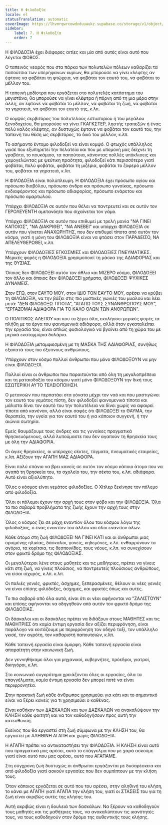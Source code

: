```yaml
---
title: Η Φιλοδοξία
locale: el
statusTranslation: automatic
coverImage: https://lhvmrqwrcowdvduuaukz.supabase.co/storage/v1/object/public/strapi-uploads/small_cover-educacion-fundamental.webp-2d51a7828a2b1309555be27f7e2a61a0.webp
sidebar:
    label: 7. Η Φιλοδοξία
    order: 7
---
```

Η ΦΙΛΟΔΟΞΙΑ έχει διάφορες αιτίες και μία από αυτές είναι αυτό που λέγεται ΦΟΒΟΣ.

Ο ταπεινός νεαρός που στα πάρκα των πολυτελών πόλεων καθαρίζει τα παπούτσια των υπερήφανων κυρίων, θα μπορούσε να γίνει κλέφτης αν έφτανε να φοβάται τη φτώχεια, να φοβάται τον εαυτό του, να φοβάται το μέλλον του.

Η ταπεινή μοδίστρα που εργάζεται στο πολυτελές κατάστημα του μεγιστάνα, θα μπορούσε να γίνει κλέφτρα ή πόρνη από τη μια μέρα στην άλλη, αν έφτανε να φοβάται το μέλλον, να φοβάται τη ζωή, να φοβάται τα γηρατειά, να φοβάται τον εαυτό της, κ.λπ.

Ο κομψός σερβιτόρος του πολυτελούς εστιατορίου ή του μεγάλου ξενοδοχείου, θα μπορούσε να γίνει ΓΚΑΓΚΣΤΕΡ, ληστής τραπεζών ή ένας πολύ καλός κλέφτης, αν δυστυχώς έφτανε να φοβάται τον εαυτό του, την ταπεινή του θέση ως σερβιτόρος, το δικό του μέλλον, κ.λπ.

Το ασήμαντο έντομο φιλοδοξεί να είναι κομψό. Ο φτωχός υπάλληλος γκισέ που εξυπηρετεί την πελατεία και που με υπομονή μας δείχνει τη γραβάτα, το πουκάμισο, τα παπούτσια, κάνοντας πολλές υπόκλισεις και χαμογελώντας με ψεύτικη πραότητα, φιλοδοξεί κάτι περισσότερο γιατί φοβάται, πολύ φοβάται, φοβάται τη μιζέρια, φοβάται το ζοφερό μέλλον του, φοβάται τα γηρατειά, κ.λπ.

Η ΦΙΛΟΔΟΞΙΑ είναι πολύπλευρη. Η ΦΙΛΟΔΟΞΙΑ έχει πρόσωπο αγίου και πρόσωπο διαβόλου, πρόσωπο άνδρα και πρόσωπο γυναίκας, πρόσωπο ενδιαφέροντος και πρόσωπο αδιαφορίας, πρόσωπο ενάρετου και πρόσωπο αμαρτωλού.

Υπάρχει ΦΙΛΟΔΟΞΙΑ σε αυτόν που θέλει να παντρευτεί και σε αυτόν τον ΓΕΡΟΛΕΥΕΝΤΗ αμετανόητο που σιχαίνεται τον γάμο.

Υπάρχει ΦΙΛΟΔΟΞΙΑ σε αυτόν που επιθυμεί με τρελή μανία "ΝΑ ΓΙΝΕΙ ΚΑΠΟΙΟΣ", "ΝΑ ΔΙΑΚΡΙΘΕΙ", "ΝΑ ΑΝΕΒΕΙ" και υπάρχει ΦΙΛΟΔΟΞΙΑ σε αυτόν που γίνεται ΑΝΑΧΩΡΗΤΗΣ, που δεν επιθυμεί τίποτα από αυτόν τον κόσμο, γιατί η μόνη του ΦΙΛΟΔΟΞΙΑ είναι να φτάσει στον ΠΑΡΑΔΕΙΣΟ, ΝΑ ΑΠΕΛΕΥΘΕΡΩΘΕΙ, κ.λπ.

Υπάρχουν ΦΙΛΟΔΟΞΙΕΣ ΕΓΚΟΣΜΙΕΣ και ΦΙΛΟΔΟΞΙΕΣ ΠΝΕΥΜΑΤΙΚΕΣ. Μερικές φορές η ΦΙΛΟΔΟΞΙΑ χρησιμοποιεί τη μάσκα της ΑΔΙΑΦΟΡΙΑΣ και της ΘΥΣΙΑΣ.

Όποιος δεν ΦΙΛΟΔΟΞΕΙ αυτόν τον άθλιο και ΜΙΖΕΡΟ κόσμο, ΦΙΛΟΔΟΞΕΙ τον άλλο και όποιος δεν ΦΙΛΟΔΟΞΕΙ χρήματα, ΦΙΛΟΔΟΞΕΙ ΨΥΧΙΚΕΣ ΔΥΝΑΜΕΙΣ.

Στον ΕΓΩ, στον ΕΑΥΤΟ ΜΟΥ, στον ΙΔΙΟ ΤΟΝ ΕΑΥΤΟ ΜΟΥ, αρέσει να κρύβει τη ΦΙΛΟΔΟΞΙΑ, να την βάζει στις πιο μυστικές γωνιές του μυαλού και λέει μετά: "ΔΕΝ ΦΙΛΟΔΟΞΩ ΤΙΠΟΤΑ", "ΑΓΑΠΩ ΤΟΥΣ ΣΥΝΑΝΘΡΩΠΟΥΣ ΜΟΥ", "ΕΡΓΑΖΟΜΑΙ ΑΔΙΑΦΟΡΑ ΓΙΑ ΤΟ ΚΑΛΟ ΟΛΩΝ ΤΩΝ ΑΝΘΡΩΠΩΝ".

Ο ΠΟΛΙΤΙΚΟΣ ΑΛΕΠΟΥ και που τα ξέρει όλα, εκπλήσσει μερικές φορές τα πλήθη με τα έργα του φαινομενικά αδιάφορα, αλλά όταν εγκαταλείπει την εργασία του, είναι απλώς φυσιολογικό να βγαίνει από τη χώρα του με μερικά εκατομμύρια δολάρια.

Η ΦΙΛΟΔΟΞΙΑ μεταμφιεσμένη με τη ΜΑΣΚΑ ΤΗΣ ΑΔΙΑΦΟΡΙΑΣ, συνήθως εξαπατά τους πιο έξυπνους ανθρώπους.

Υπάρχουν στον κόσμο πολλοί άνθρωποι που μόνο ΦΙΛΟΔΟΞΟΥΝ να μην είναι ΦΙΛΟΔΟΞΟΙ.

Πολλοί είναι οι άνθρωποι που παραιτούνται από όλη τη μεγαλοπρέπεια και τη ματαιοδοξία του κόσμου γιατί μόνο ΦΙΛΟΔΟΞΟΥΝ την δική τους ΕΣΩΤΕΡΙΚΗ ΑΥΤΟ ΤΕΛΕΙΟΠΟΙΗΣΗ.

Ο μετανοών που περπατάει στα γόνατα μέχρι τον ναό και που μαστιγώνει τον εαυτό του γεμάτος πίστη, δεν φιλοδοξεί φαινομενικά τίποτα και μάλιστα δίνει τον εαυτό του την πολυτέλεια να δίνει χωρίς να αφαιρεί τίποτα από κανέναν, αλλά είναι σαφές ότι ΦΙΛΟΔΟΞΕΙ το ΘΑΥΜΑ, την θεραπεία, την υγεία για τον εαυτό του ή για κάποιον συγγενή, ή την αιώνια σωτηρία.

Εμείς θαυμάζουμε τους άνδρες και τις γυναίκες πραγματικά θρησκευόμενους, αλλά λυπούμαστε που δεν αγαπούν τη θρησκεία τους με όλη την ΑΔΙΑΦΟΡΙΑ.

Οι άγιες θρησκείες, οι υπέροχες σέκτες, τάγματα, πνευματικές εταιρείες, κ.λπ. Αξίζουν την ΑΓΑΠΗ ΜΑΣ ΑΔΙΑΦΟΡΑ.

Είναι πολύ σπάνιο να βρει κανείς σε αυτόν τον κόσμο κάποιο άτομο που να αγαπά τη θρησκεία του, το σχολείο του, την σέκτα του, κ.λπ. αδιάφορα. Αυτό είναι αξιολύπητο.

Όλος ο κόσμος είναι γεμάτος φιλοδοξίες. Ο Χίτλερ ξεκίνησε τον πόλεμο από φιλοδοξία.

Όλοι οι πόλεμοι έχουν την αρχή τους στον φόβο και την ΦΙΛΟΔΟΞΙΑ. Όλα τα πιο σοβαρά προβλήματα της ζωής έχουν την αρχή τους στην ΦΙΛΟΔΟΞΙΑ.

Όλος ο κόσμος ζει σε μάχη εναντίον όλου του κόσμου λόγω της φιλοδοξίας, ο ένας εναντίον του άλλου και όλοι εναντίον όλων.

Κάθε άτομο στη ζωή ΦΙΛΟΔΟΞΕΙ ΝΑ ΓΙΝΕΙ ΚΑΤΙ και οι άνθρωποι μιας ορισμένης ηλικίας, δάσκαλοι, γονείς, κηδεμόνες, κ.λπ. ενθαρρύνουν τα αγόρια, τα κορίτσια, τις δεσποινίδες, τους νέους, κ.λπ. να συνεχίσουν στον φρικτό δρόμο της ΦΙΛΟΔΟΞΙΑΣ.

Οι μεγαλύτεροι λένε στους μαθητές και τις μαθήτριες, πρέπει να γίνεις κάτι στη ζωή, να γίνεις πλούσιος, να παντρευτείς πλούσιους ανθρώπους, να είσαι ισχυρός, κ.λπ. κ.λπ.

Οι παλιές γενιές, φρικτές, άσχημες, ξεπερασμένες, θέλουν οι νέες γενιές να είναι επίσης φιλόδοξες, άσχημες, και φρικτές όπως και αυτές.

Το πιο σοβαρό από όλα αυτά, είναι ότι οι νέοι αφήνονται να "ΖΑΛΙΣΤΟΥΝ" και επίσης αφήνονται να οδηγηθούν από αυτόν τον φρικτό δρόμο της ΦΙΛΟΔΟΞΙΑΣ.

Οι δάσκαλοι και οι δασκάλες πρέπει να διδάξουν στους ΜΑΘΗΤΕΣ και τις ΜΑΘΗΤΡΙΕΣ ότι καμία έντιμη εργασία δεν αξίζει περιφρόνηση, είναι παράλογο να κοιτάζουμε με περιφρόνηση τον οδηγό ταξί, τον υπάλληλο γκισέ, τον αγρότη, τον καθαριστή παπουτσιών, κ.λπ.

Κάθε ταπεινή εργασία είναι όμορφη. Κάθε ταπεινή εργασία είναι απαραίτητη στην κοινωνική ζωή.

Δεν γεννηθήκαμε όλοι για μηχανικοί, κυβερνήτες, πρόεδροι, γιατροί, δικηγόροι, κ.λπ.

Στο κοινωνικό συγκρότημα χρειάζονται όλες οι εργασίες, όλα τα επαγγέλματα, καμία έντιμη εργασία δεν μπορεί ποτέ να είναι περιφρονητέα.

Στην πρακτική ζωή κάθε άνθρωπος χρησιμεύει για κάτι και το σημαντικό είναι να ξέρει κανείς για τι χρησιμεύει ο καθένας.

Είναι καθήκον των ΔΑΣΚΑΛΩΝ και των ΔΑΣΚΑΛΩΝ να ανακαλύψουν την ΚΛΗΣΗ κάθε φοιτητή και να τον καθοδηγήσουν προς αυτή την κατεύθυνση.

Εκείνος που θα εργαστεί στη ζωή σύμφωνα με την ΚΛΗΣΗ του, θα εργαστεί με ΑΛΗΘΙΝΗ ΑΓΑΠΗ και χωρίς ΦΙΛΟΔΟΞΙΑ.

Η ΑΓΑΠΗ πρέπει να αντικαταστήσει την ΦΙΛΟΔΟΞΙΑ. Η ΚΛΗΣΗ είναι αυτό που πραγματικά μας αρέσει, αυτό το επάγγελμα που με χαρά ασκούμε γιατί είναι αυτό που μας αρέσει, αυτό που ΑΓΑΠΑΜΕ.

Στη σύγχρονη ζωή δυστυχώς οι άνθρωποι εργάζονται με δυσαρέσκεια και από φιλοδοξία γιατί ασκούν εργασίες που δεν συμπίπτουν με την κλήση τους.

Όταν κάποιος εργάζεται σε αυτό που του αρέσει, στην αληθινή του κλήση, το κάνει με ΑΓΑΠΗ γιατί ΑΓΑΠΑ την κλήση του, γιατί οι ΣΤΑΣΕΙΣ του για τη ζωή είναι ακριβώς αυτές της κλήσης του.

Αυτή ακριβώς είναι η δουλειά των δασκάλων. Να ξέρουν να καθοδηγούν τους μαθητές και τις μαθήτριες τους, να ανακαλύπτουν τις ικανότητές τους, να τους καθοδηγούν στον δρόμο της αυθεντικής τους κλήσης.

